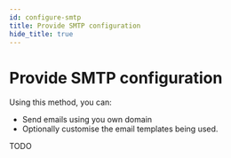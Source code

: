 ```yaml
---
id: configure-smtp
title: Provide SMTP configuration
hide_title: true
---
```


# Provide SMTP configuration

Using this method, you can:
- Send emails using you own domain
- Optionally customise the email templates being used.

TODO